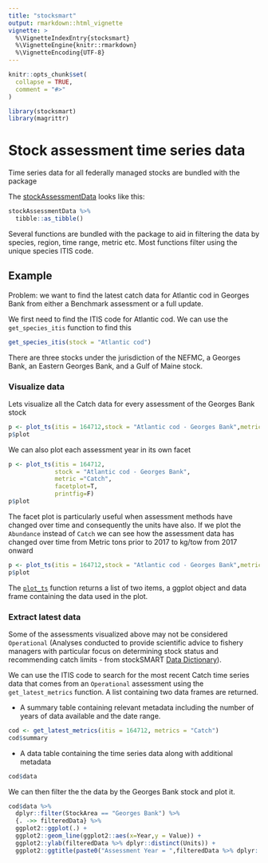 ```yaml
---
title: "stocksmart"
output: rmarkdown::html_vignette
vignette: >
  %\VignetteIndexEntry{stocksmart}
  %\VignetteEngine{knitr::rmarkdown}
  %\VignetteEncoding{UTF-8}
---
```


```r
knitr::opts_chunk$set(
  collapse = TRUE,
  comment = "#>"
)
```

```r
library(stocksmart)
library(magrittr)
```


# Stock assessment time series data

Time series data for all federally managed stocks are bundled with the package

The [stockAssessmentData](../reference/stockAssessmentData.html) looks like this:

```r
stockAssessmentData %>%
  tibble::as_tibble() 

```

Several functions are bundled with the package to aid in filtering the data by species, region, time range, metric etc. Most functions filter using the unique species ITIS code.

## Example

Problem: we want to find the latest catch data for Atlantic cod in Georges Bank from either a Benchmark assessment or a full update.

We first need to find the ITIS code for Atlantic cod. We can use the `get_species_itis` function to find this

```r
get_species_itis(stock = "Atlantic cod")

```
There are three stocks under the jurisdiction of the NEFMC, a Georges Bank, an Eastern Georges Bank, and a Gulf of Maine stock.

### Visualize data

Lets visualize all the Catch data for every assessment of the Georges Bank stock

```r
p <- plot_ts(itis = 164712,stock = "Atlantic cod - Georges Bank",metric ="Catch",printfig=F)
p$plot
```

We can also plot each assessment year in its own facet

```r
p <- plot_ts(itis = 164712,
             stock = "Atlantic cod - Georges Bank",
             metric ="Catch",
             facetplot=T,
             printfig=F)
p$plot
```

The facet plot is particularly useful when assessment methods have changed over time and consequently the units have also. If we plot the `Abundance` instead of `Catch` we can see how the assessment data has changed over time from Metric tons prior to 2017 to kg/tow from 2017 onward

```r
p <- plot_ts(itis = 164712,stock = "Atlantic cod - Georges Bank",metric ="Abundance",facetplot=T,printfig=F)
p$plot
```

The [`plot_ts`](plot_ts) function returns a list of two items, a ggplot object and data frame containing the data used in the plot.

### Extract latest data

Some of the assessments visualized above may not be considered `Operational` (Analyses conducted to provide scientific advice to fishery managers with particular focus on determining stock status and recommending catch limits - from stockSMART [Data Dictionary](https://apps-st.fisheries.noaa.gov/stocksmart/StockSMART_DataDictionary.pdf)).

We can use the ITIS code to search for the most recent Catch time series data that comes from an `Operational` assessment using the `get_latest_metrics` function. A list containing two data frames are returned. 

*   A summary table containing relevant metadata including the number of years of data available and the date range.

```r
cod <- get_latest_metrics(itis = 164712, metrics = "Catch")
cod$summary 

```

*   A data table containing the time series data along with additional metadata

```r
cod$data 
```

We can then filter the the data by the Georges Bank stock and plot it.

``` r
cod$data %>% 
  dplyr::filter(StockArea == "Georges Bank") %>%
  {. ->> filteredData} %>% 
  ggplot2::ggplot(.) +
  ggplot2::geom_line(ggplot2::aes(x=Year,y = Value)) + 
  ggplot2::ylab(filteredData %>% dplyr::distinct(Units)) +
  ggplot2::ggtitle(paste0("Assessment Year = ",filteredData %>% dplyr::distinct(AssessmentYear)))

```
